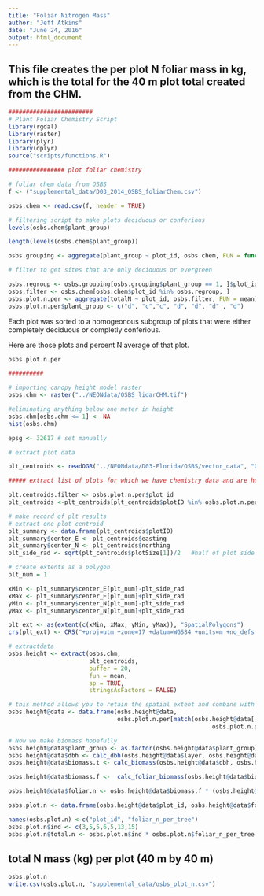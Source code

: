 ```yaml
---
title: "Foliar Nitrogen Mass"
author: "Jeff Atkins"
date: "June 24, 2016"
output: html_document
---
```

## This file creates the per plot N foliar mass in kg, which is the total for the 40 m plot total created from the CHM.


```r
########################
# Plant Foliar Chemistry Script
library(rgdal)
library(raster)
library(plyr)
library(dplyr)
source("scripts/functions.R")

################ plot foliar chemistry

# foliar chem data from OSBS
f <- ("supplemental_data/D03_2014_OSBS_foliarChem.csv")

osbs.chem <- read.csv(f, header = TRUE)

# filtering script to make plots deciduous or conferious
levels(osbs.chem$plant_group)

length(levels(osbs.chem$plant_group))

osbs.grouping <- aggregate(plant_group ~ plot_id, osbs.chem, FUN = function(x) length(levels(droplevels(x)) ))

# filter to get sites that are only deciduous or evergreen

osbs.regroup <- osbs.grouping[osbs.grouping$plant_group == 1, ]$plot_id
osbs.filter <- osbs.chem[osbs.chem$plot_id %in% osbs.regroup, ]
osbs.plot.n.per <- aggregate(totalN ~ plot_id, osbs.filter, FUN = mean)
osbs.plot.n.per$plant_group <- c("d", "c","c", "d", "d", "d" , "d")
```` 

Each plot was sorted to a homogeonous subgroup of plots that were either completely deciduous or completly conferious.

Here are those plots and percent N average of that plot.
```r
osbs.plot.n.per
```


```r
##########

# importing canopy height model raster
osbs.chm <- raster("../NEONdata/OSBS_lidarCHM.tif")

#eliminating anything below one meter in height
osbs.chm[osbs.chm <= 1] <- NA
hist(osbs.chm)

epsg <- 32617 # set manually

# extract plot data

plt_centroids <- readOGR("../NEONdata/D03-Florida/OSBS/vector_data", "OSBS_PlotCentroids")

##### extract list of plots for which we have chemistry data and are homogeonous plots

plt.centroids.filter <- osbs.plot.n.per$plot_id
plt_centroids <-plt_centroids[plt_centroids$plotID %in% osbs.plot.n.per$plot_id , ]

# make record of plt results
# extract one plot centroid
plt_summary <- data.frame(plt_centroids$plotID)
plt_summary$center_E <- plt_centroids$easting
plt_summary$center_N <- plt_centroids$northing
plt_side_rad <- sqrt(plt_centroids$plotSize[1])/2   #half of plot side length

# create extents as a polygon
plt_num = 1

xMin <- plt_summary$center_E[plt_num]-plt_side_rad
xMax <- plt_summary$center_E[plt_num]+plt_side_rad
yMin <- plt_summary$center_N[plt_num]-plt_side_rad
yMax <- plt_summary$center_N[plt_num]+plt_side_rad

plt_ext <- as(extent(c(xMin, xMax, yMin, yMax)), "SpatialPolygons")
crs(plt_ext) <- CRS("+proj=utm +zone=17 +datum=WGS84 +units=m +no_defs +ellps=WGS84 +towgs84=0,0,0")

# extractdata
osbs.height <- extract(osbs.chm,
                       plt_centroids,
                       buffer = 20,
                       fun = mean,
                       sp = TRUE,
                       stringsAsFactors = FALSE)   

# this method allows you to retain the spatial extent and combine with canopy N
osbs.height@data <- data.frame(osbs.height@data,
                               osbs.plot.n.per[match(osbs.height@data[,"plotID"],
                                                          osbs.plot.n.per$plot_id),])

# Now we make biomass hopefully
osbs.height@data$plant_group <- as.factor(osbs.height@data$plant_group)
osbs.height@data$dbh <- calc_dbh(osbs.height@data$layer, osbs.height@data$plant_group)
osbs.height@data$biomass.t <- calc_biomass(osbs.height@data$dbh, osbs.height@data$plant_group)

osbs.height@data$biomass.f <-  calc_foliar_biomass(osbs.height@data$biomass.t, osbs.height@data$plant_group)

osbs.height@data$foliar.n <- osbs.height@data$biomass.f * (osbs.height@data$totalN/100)

osbs.plot.n <- data.frame(osbs.height@data$plot_id, osbs.height@data$foliar.n)

names(osbs.plot.n) <-c("plot_id", "foliar_n_per_tree")
osbs.plot.n$ind <- c(3,5,5,6,5,13,15)
osbs.plot.n$total.n <- osbs.plot.n$ind * osbs.plot.n$foliar_n_per_tree


```
## total N mass (kg) per plot (40 m by 40 m)

```r
osbs.plot.n
write.csv(osbs.plot.n, "supplemental_data/osbs_plot_n.csv")
````
